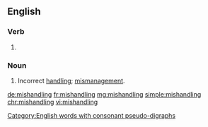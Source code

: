 ==English==

===Verb===
{{head|en|present participle}}

# {{present participle of|mishandle|lang=en|nocat=1}}

===Noun===
{{en-noun|~}}

# Incorrect [[handling]]; [[mismanagement]].

[[Category:English words with consonant pseudo-digraphs]]

[[de:mishandling]]
[[fr:mishandling]]
[[mg:mishandling]]
[[simple:mishandling]]
[[chr:mishandling]]
[[vi:mishandling]]